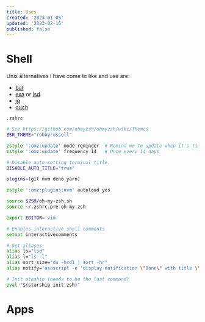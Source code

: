 ```yaml
---
title: Uses
created: '2023-01-05'
updated: '2023-02-16'
published: false
---
```


# Shell

Unix alternatives I have come to like and use are:

-   [bat](https://github.com/sharkdp/bat)
-   [exa](https://github.com/ogham/exa) or [lsd](https://github.com/Peltoche/lsd)
-   [jq](https://github.com/stedolan/jq)
-   [ouch](https://github.com/ouch-org/ouch)

`.zshrc`

```zsh
# See https://github.com/ohmyzsh/ohmyzsh/wiki/Themes
ZSH_THEME="robbyrussell"

zstyle ':omz:update' mode reminder  # Remind me to update when it's time
zstyle ':omz:update' frequency 14   # Once every 14 days

# Disable auto-setting terminal title.
DISABLE_AUTO_TITLE="true"

plugins=(git nvm deno yarn)

zstyle ':omz:plugins:nvm' autoload yes

source $ZSH/oh-my-zsh.sh
source ~/.zshrc.pre-oh-my-zsh

export EDITOR='vim'

# Enables interactive shell comments
setopt interactivecomments

# Set aliases
alias ls="lsd"
alias l="ls -l"
alias sort_size="du -hcd1 | sort -hr"
alias notify="osascript -e 'display notification \"Done\" with title \"Task\"'"

# Init staship (needs to be the last command)
eval "$(starship init zsh)"
```

# Apps
